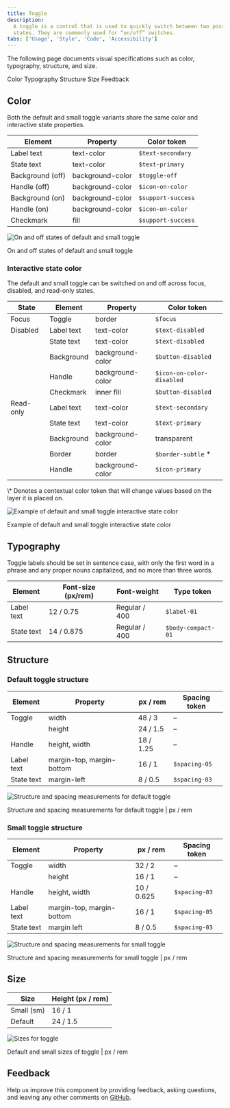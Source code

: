 ```yaml
---
title: Toggle
description:
  A toggle is a control that is used to quickly switch between two possible
  states. They are commonly used for “on/off” switches.
tabs: ['Usage', 'Style', 'Code', 'Accessibility']
---
```


<PageDescription>

The following page documents visual specifications such as color, typography,
structure, and size.

</PageDescription>

<AnchorLinks>

<AnchorLink>Color</AnchorLink>
<AnchorLink>Typography</AnchorLink>
<AnchorLink>Structure</AnchorLink>
<AnchorLink>Size</AnchorLink>
<AnchorLink>Feedback</AnchorLink>

</AnchorLinks>

## Color

Both the default and small toggle variants share the same color and interactive
state properties.

| Element          | Property         | Color token        |
| ---------------- | ---------------- | ------------------ |
| Label text       | text-color       | `$text-secondary`  |
| State text       | text-color       | `$text-primary`    |
| Background (off) | background-color | `$toggle-off`      |
| Handle (off)     | background-color | `$icon-on-color`   |
| Background (on)  | background-color | `$support-success` |
| Handle (on)      | background-color | `$icon-on-color`   |
| Checkmark        | fill             | `$support-success` |

<Row>
<Column colLg={8}>

![On and off states of default and small toggle](images/toggle-style-color.png)

</Column>
</Row>

<Caption>On and off states of default and small toggle</Caption>

### Interactive state color

The default and small toggle can be switched on and off across focus, disabled,
and read-only states.

| State     | Element    | Property         | Color token               |
| --------- | ---------- | ---------------- | ------------------------- |
| Focus     | Toggle     | border           | `$focus`                  |
| Disabled  | Label text | text-color       | `$text-disabled`          |
|           | State text | text-color       | `$text-disabled`          |
|           | Background | background-color | `$button-disabled`        |
|           | Handle     | background-color | `$icon-on-color-disabled` |
|           | Checkmark  | inner fill       | `$button-disabled`        |
| Read-only | Label text | text-color       | `$text-secondary`         |
|           | State text | text-color       | `$text-primary`           |
|           | Background | background-color | transparent               |
|           | Border     | border           | `$border-subtle` \*       |
|           | Handle     | background-color | `$icon-primary`           |

<Caption fullWidth>
  \* Denotes a contextual color token that will change values based on the layer
  it is placed on.
</Caption>

<Row>
<Column colLg={8}>

![Example of default and small toggle interactive state color](images/toggle-style-states.png)

</Column>
</Row>

<Caption>Example of default and small toggle interactive state color</Caption>

## Typography

Toggle labels should be set in sentence case, with only the first word in a
phrase and any proper nouns capitalized, and no more than three words.

| Element    | Font-size (px/rem) | Font-weight   | Type token         |
| ---------- | ------------------ | ------------- | ------------------ |
| Label text | 12 / 0.75          | Regular / 400 | `$label-01`        |
| State text | 14 / 0.875         | Regular / 400 | `$body-compact-01` |

## Structure

### Default toggle structure

| Element    | Property                  | px / rem  | Spacing token |
| ---------- | ------------------------- | --------- | ------------- |
| Toggle     | width                     | 48 / 3    | –             |
|            | height                    | 24 / 1.5  | –             |
| Handle     | height, width             | 18 / 1.25 | –             |
| Label text | margin-top, margin-bottom | 16 / 1    | `$spacing-05` |
| State text | margin-left               | 8 / 0.5   | `$spacing-03` |

<div className="image--fixed">

![Structure and spacing measurements for default toggle](images/toggle-style-default-spec.png)

</div>

<Caption>
  Structure and spacing measurements for default toggle | px / rem
</Caption>

### Small toggle structure

| Element    | Property                  | px / rem   | Spacing token |
| ---------- | ------------------------- | ---------- | ------------- |
| Toggle     | width                     | 32 / 2     | –             |
|            | height                    | 16 / 1     | –             |
| Handle     | height, width             | 10 / 0.625 | `$spacing-03` |
| Label text | margin-top, margin-bottom | 16 / 1     | `$spacing-05` |
| State text | margin left               | 8 / 0.5    | `$spacing-03` |

<div className="image--fixed">

![Structure and spacing measurements for small toggle](images/toggle-style-small-spec.png)

</div>

<Caption>
  Structure and spacing measurements for small toggle | px / rem
</Caption>

## Size

| Size       | Height (px / rem) |
| ---------- | ----------------- |
| Small (sm) | 16 / 1            |
| Default    | 24 / 1.5          |

<div className="image--fixed">

![Sizes for toggle](images/toggle-style-sizes.png)

</div>

<Caption>Default and small sizes of toggle | px / rem</Caption>

## Feedback

Help us improve this component by providing feedback, asking questions, and
leaving any other comments on
[GitHub](https://github.com/carbon-design-system/carbon-website/issues/new?assignees=&labels=feedback&template=feedback.md).
